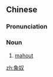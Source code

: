 ==Chinese==
{{zh-forms}}

===Pronunciation===
{{zh-pron
|m=xiàngnú
|c=zoeng6 nou4
|cat=n
}}

===Noun===
{{zh-noun}}

# [[mahout]]

[[zh:象奴]]